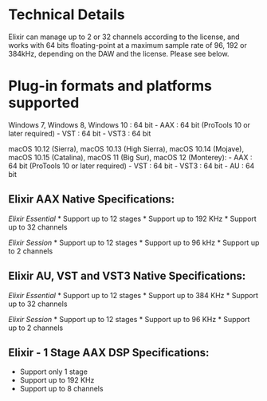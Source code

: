 # Technical Details
Elixir can manage up to 2 or 32 channels according to the license, and works with 64 bits floating-point at a maximum sample rate of 96, 192 or 384kHz, depending on the DAW and the license. Please see below.

# Plug-in formats and platforms supported

Windows 7, Windows 8, Windows 10 : 64 bit
- AAX : 64 bit (ProTools 10 or later required)
- VST : 64 bit
- VST3 : 64 bit

macOS 10.12 (Sierra), macOS 10.13 (High Sierra), macOS 10.14 (Mojave), macOS 10.15 (Catalina), macOS 11 (Big Sur), macOS 12 (Monterey):
- AAX : 64 bit (ProTools 10 or later required)
- VST : 64 bit
- VST3 : 64 bit
- AU : 64 bit

## Elixir AAX Native Specifications:

*Elixir Essential*
* Support up to 12 stages
* Support up to 192 KHz
* Support up to 32 channels

*Elixir Session*
* Support up to 12 stages
* Support up to 96 kHz
* Support up to 2 channels

## Elixir AU, VST and VST3 Native Specifications:

*Elixir Essential*
* Support up to 12 stages
* Support up to 384 KHz
* Support up to 32 channels
  
*Elixir Session*
* Support up to 12 stages
* Support up to 96 KHz
* Support up to 2 channels

## Elixir - 1 Stage AAX DSP Specifications:

* Support only 1 stage
* Support up to 192 KHz
* Support up to 8 channels
